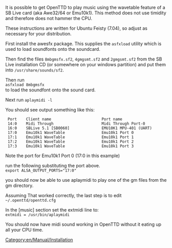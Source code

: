 [[Category:en/Manual/Installation]]

It is possible to get OpenTTD to play music using the wavetable feature of a SB Live card (aka Awe32/64 or Emu10k1).  This method does not use timidity and therefore does not hammer the CPU.

These instructions are written for Ubuntu Feisty (7.04), so adjust as necessary for your distribution.

First install the awesfx package. This supplies the <tt>asfxload</tt> utility which is used to load soundfonts onto the soundcard.

Then find the files <tt>8mbgmsfx.sf2</tt>, <tt>4gmgsmt.sf2</tt> and <tt>2gmgsmt.sf2</tt> from the SB Live installation CD (or somewhere on your windows partition) and put them into <tt>/usr/share/sounds/sf2</tt>.

Then run<br>
<tt>asfxload 8mbgmsfx</tt><br>
to load the soundfont onto the sound card.

Next run <tt>aplaymidi -l</tt>

You should see output something like this:
<pre>
 Port    Client name                      Port name
 14:0    Midi Through                     Midi Through Port-0
 16:0    SBLive 5.1 [SB0060]              EMU10K1 MPU-401 (UART)
 17:0    Emu10k1 WaveTable                Emu10k1 Port 0
 17:1    Emu10k1 WaveTable                Emu10k1 Port 1
 17:2    Emu10k1 WaveTable                Emu10k1 Port 2
 17:3    Emu10k1 WaveTable                Emu10k1 Port 3
</pre>

Note the port for Emu10k1 Port 0 (17:0 in this example)

run the following substituting the port above.<br>
<tt>export ALSA_OUTPUT_PORTS="17:0"</tt>

you should now be able to use aplaymidi to play one of the gm files from the gm directory.

Assuming That worked correctly, the last step is to edit <tt>~/.openttd/openttd.cfg</tt>

In the [music] section set the extmidi line to:<br>
<tt>extmidi = /usr/bin/aplaymidi</tt>

You should now have midi sound working in OpenTTD without it eating up all your CPU time.
